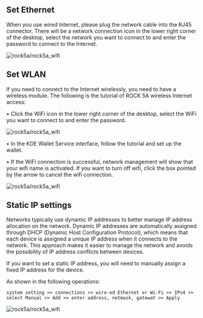 ## Set Ethernet

When you use wired Internet, please plug the network cable into the RJ45 connector. There will be a network connection icon in the lower right corner of the desktop, select the network you want to connect to and enter the password to connect to the Internet.

![rock5a/rock5a_wifi](/img/rock5a/rock5a_ethernet.webp)

## Set WLAN

If you need to connect to the Internet wirelessly, you need to have a wireless module.
The following is the tutorial of ROCK 5A wireless Internet access:

• Click the WiFi icon in the lower right corner of the desktop, select the WiFi you want to connect to and enter the password.

![rock5a/rock5a_wifi](/img/rock5a/rock5a_wifi_1.webp)

• In the KDE Wallet Service interface, follow the tutorial and set up the wallet.

• If the WiFi connection is successful, network management will show that your wifi name is activated. If you want to turn off wifi, click the box pointed by the arrow to cancel the wifi connection.

![rock5a/rock5a_wifi](/img/rock5a/rock5a_wifi_5.webp)

## Static IP settings

Networks typically use dynamic IP addresses to better manage IP address allocation on the network. Dynamic IP addresses are automatically assigned through DHCP (Dynamic Host Configuration Protocol), which means that each device is assigned a unique IP address when it connects to the network. This approach makes it easier to manage the network and avoids the possibility of IP address conflicts between devices.

If you want to set a static IP address, you will need to manually assign a fixed IP address for the device.

As shown in the following operations:

    system setting >> connections >> wire-ed Ethernet or Wi-Fi >> IPv4 >> select Manual >> Add >> enter address, netmask, gatewat >> Apply

![rock5a/rock5a_wifi](/img/rock5a/rock5a_static_ip.webp)
